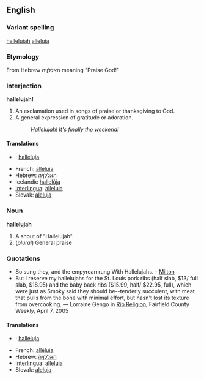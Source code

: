 ==English==

===Variant spelling===
[[halleluiah]] <!--I don't know this one...--><!-- It's older, I think, and more phonetic --dmh -->
[[alleluia]]

=== Etymology ===
From Hebrew האללןיה meaning "Praise God!"

===Interjection===
'''hallelujah!'''

# An exclamation used in songs of praise or thanksgiving to God.
# A general expression of gratitude or adoration.
#: ''Hallelujah!  It's finally the weekend!''

<!-- originally fi fr ia sk were under a "noun and interjection" heading, please make any corrections -->
====Translations====
*{{fi}}: [[halleluja]]
*French: [[alléluia]]
*Hebrew: [[האללןיה]]
*Icelandic [[hallelúja]]
*[[Interlingua]]: [[alleluia#Interlingua|alleluia]]
*Slovak: [[aleluja]]

===Noun===
'''hallelujah'''

# A shout of "Hallelujah".
# (''plural'') General praise

===Quotations===
*So sung they, and the empyrean rung With Hallelujahs. - [[Milton]]
*But I reserve my hallelujahs for the St. Louis pork ribs (half slab, $13/ full slab, $18.95) and the baby back ribs ($15.99, half/ $22.95, full), which were just as Smoky said they should be--tenderly succulent, with meat that pulls from the bone with minimal effort, but hasn't lost its texture from overcooking. &mdash; Lorraine Gengo in [http://www.fairfieldweekly.com/gbase/Dining/content?oid=oid:106817 Rib Religion], Fairfield County Weekly, April 7, 2005

<!-- originally fi fr ia sk were under a "noun and interjection" heading, please make any corrections -->
====Translations====
*{{fi}}: [[halleluja]]
*French: [[alléluia]]
*Hebrew: [[האללןיה]]
*[[Interlingua]]: [[alleluia#Interlingua|alleluia]]
*Slovak: [[aleluja]]